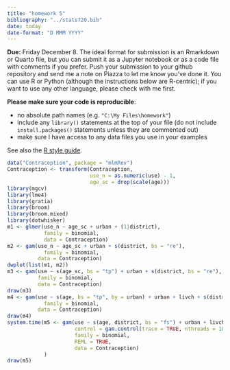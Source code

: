 ```yaml
---
title: "homework 5"
bibliography: "../stats720.bib"
date: today
date-format: "D MMM YYYY"
---
```


**Due:** Friday December 8. The ideal format for submission is an Rmarkdown or Quarto file, but you can submit it as a Jupyter notebook or as a code file with comments if you prefer. Push your submission to your github repository and send me a note on Piazza to let me know you've done it. You can use R or Python (although the instructions below are R-centric); if you want to use any other language, please check with me first.

**Please make sure your code is reproducible**:

* no absolute path names (e.g. `"C:\My Files\homework"`)
* include any `library()` statements at the top of your file (do not include `install.packages()` statements unless they are commented out)
* make sure I have access to any data files you use in your examples

See also the [R style guide](https://bbolker.github.io/stats720/R_style.html).

```r
data("Contraception", package = "mlmRev")
Contraception <- transform(Contraception,
                           use_n = as.numeric(use) - 1,
                           age_sc = drop(scale(age)))
library(mgcv)
library(lme4)
library(gratia)
library(broom)
library(broom.mixed)
library(dotwhisker)
m1 <- glmer(use_n ~ age_sc + urban + (1|district),
            family = binomial,
            data = Contraception)
m2 <- gam(use_n ~ age_sc + urban + s(district, bs = "re"),
            family = binomial,
          data = Contraception)
dwplot(list(m1, m2))
m3 <- gam(use ~ s(age_sc, bs = "tp") + urban + s(district, bs = "re"),
          family = binomial,
          data = Contraception)
draw(m3)
m4 <- gam(use ~ s(age, bs = "tp", by = urban) + urban + livch + s(district, bs = "re"),
            family = binomial,
          data = Contraception)
draw(m4)
system.time(m5 <- gam(use ~ s(age, district, bs = "fs") + urban + livch,
                      control = gam.control(trace = TRUE, nthreads = 10),
                      family = binomial,
                      REML = TRUE,
                      data = Contraception)
            )
draw(m5)
```
